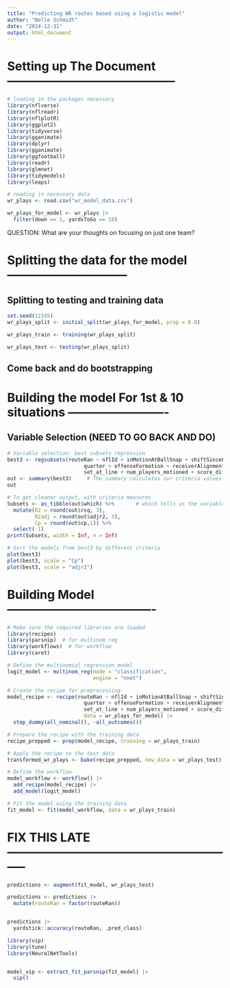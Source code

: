 ```yaml
---
title: "Predicting WR routes based using a logistic model"
author: "Belle Schmidt"
date: "2024-12-31"
output: html_document
---
```


# Setting up The Document ------------------------------------------

```r
# loading in the packages necessary
library(nflverse)
library(nflreadr)
library(nflplotR)
library(ggplot2)
library(tidyverse)
library(gganimate)
library(dplyr)
library(gganimate)
library(ggfootball)
library(readr)
library(glmnet)
library(tidymodels)
library(leaps)
```

```r
# reading in necessary data
wr_plays <- read.csv("wr_model_data.csv")

wr_plays_for_model <- wr_plays |> 
  filter(down == 1, yardsToGo == 10)
```

QUESTION: What are your thoughts on focusing on just one team?

# Splitting the data for the model ------------------------------

## Splitting to testing and training data
```r
set.seed(12345)
wr_plays_split <- initial_split(wr_plays_for_model, prop = 0.8)

wr_plays_train <- training(wr_plays_split)

wr_plays_test <- testing(wr_plays_split)
```

## Come back and do bootstrapping

# Building the model For 1st & 10 situations -------------------------

## Variable Selection (NEED TO GO BACK AND DO)

```r
# Variable selection: best subsets regression
best3 <- regsubsets(routeRan ~ nflId + inMotionAtBallSnap + shiftSinceLineset + motionSinceLineset + 
                         quarter + offenseFormation + receiverAlignment + distance_moved + motioned + 
                         set_at_line + num_players_motioned + score_differential, data = wr_plays_for_model, nbest = 3)
out <- summary(best3)     # The summary calculates our criteria values so we should save it
out

# To get cleaner output, with criteria measures 
Subsets <- as_tibble(out$which) %>%       # which tells us the variables in each model
  mutate(R2 = round(out$rsq, 3),          
         R2adj = round(out$adjr2, 3),
         Cp = round(out$cp,1)) %>%
  select(-1)
print(Subsets, width = Inf, n = Inf)         

# Sort the models from best3 by different criteria
plot(best3)
plot(best3, scale = "Cp")
plot(best3, scale = "adjr2")
```


# Building Model -------------------------------------

```r
# Make sure the required libraries are loaded
library(recipes)
library(parsnip)  # for multinom_reg
library(workflows)  # for workflow
library(caret)

# Define the multinomial regression model
logit_model <- multinom_reg(mode = "classification",
                            engine = "nnet")

# Create the recipe for preprocessing
model_recipe <- recipe(routeRan ~ nflId + inMotionAtBallSnap + shiftSinceLineset + motionSinceLineset + 
                         quarter + offenseFormation + receiverAlignment + distance_moved + motioned + 
                         set_at_line + num_players_motioned + score_differential, 
                         data = wr_plays_for_model) |> 
  step_dummy(all_nominal(), -all_outcomes())

# Prepare the recipe with the training data
recipe_prepped <- prep(model_recipe, training = wr_plays_train)

# Apply the recipe to the test data
transformed_wr_plays <- bake(recipe_prepped, new_data = wr_plays_test)

# Define the workflow
model_workflow <- workflow() |> 
  add_recipe(model_recipe) |> 
  add_model(logit_model)

# Fit the model using the training data
fit_model <- fit(model_workflow, data = wr_plays_train)

```

# FIX THIS LATE -----------------------------------------------------------

```r
predictions <- augment(fit_model, wr_plays_test) 

predictions <- predictions |> 
  mutate(routeRan = factor(routeRan))


predictions |> 
  yardstick::accuracy(routeRan, .pred_class)
```

```r
library(vip)
library(tune)
library(NeuralNetTools)


model_vip <- extract_fit_parsnip(fit_model) |> 
  vip()
```


